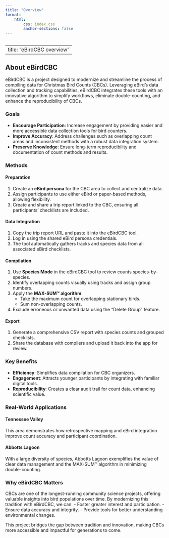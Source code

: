 ```yaml
---
title: "Overview"
format: 
    html:
        css: index.css
        anchor-sections: false
---
```


## 

---
title: "eBirdCBC overview"
---

## About eBirdCBC

eBirdCBC is a project designed to modernize and streamline the process of compiling data for Christmas Bird Counts (CBCs). Leveraging eBird’s data collection and tracking capabilities, eBirdCBC integrates these tools with an innovative algorithm to simplify workflows, eliminate double-counting, and enhance the reproducibility of CBCs.

### Goals

-   **Encourage Participation**: Increase engagement by providing easier and more accessible data collection tools for bird counters.
-   **Improve Accuracy**: Address challenges such as overlapping count areas and inconsistent methods with a robust data integration system.
-   **Preserve Knowledge**: Ensure long-term reproducibility and documentation of count methods and results.

### Methods

#### Preparation

1.  Create an **eBird persona** for the CBC area to collect and centralize data.
2.  Assign participants to use either eBird or paper-based methods, allowing flexibility.
3.  Create and share a trip report linked to the CBC, ensuring all participants' checklists are included.

#### Data Integration

1.  Copy the trip report URL and paste it into the eBirdCBC tool.
2.  Log in using the shared eBird persona credentials.
3.  The tool automatically gathers tracks and species data from all associated eBird checklists.

#### Compilation

1.  Use **Species Mode** in the eBirdCBC tool to review counts species-by-species.
2.  Identify overlapping counts visually using tracks and assign group numbers.
3.  Apply the **MAX-SUM™ algorithm**:
    -   Take the maximum count for overlapping stationary birds.
    -   Sum non-overlapping counts.
4.  Exclude erroneous or unwanted data using the "Delete Group" feature.

#### Export

1.  Generate a comprehensive CSV report with species counts and grouped checklists.
2.  Share the database with compilers and upload it back into the app for review.

### Key Benefits

-   **Efficiency**: Simplifies data compilation for CBC organizers.
-   **Engagement**: Attracts younger participants by integrating with familiar digital tools.
-   **Reproducibility**: Creates a clear audit trail for count data, enhancing scientific value.

### Real-World Applications

#### Tennessee Valley

This area demonstrates how retrospective mapping and eBird integration improve count accuracy and participant coordination.

#### Abbotts Lagoon

With a large diversity of species, Abbotts Lagoon exemplifies the value of clear data management and the MAX-SUM™ algorithm in minimizing double-counting.

### Why eBirdCBC Matters

CBCs are one of the longest-running community science projects, offering valuable insights into bird populations over time. By modernizing this tradition with eBirdCBC, we can: - Foster greater interest and participation. - Ensure data accuracy and integrity. - Provide tools for better understanding environmental changes.

This project bridges the gap between tradition and innovation, making CBCs more accessible and impactful for generations to come.
